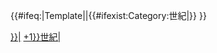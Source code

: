 <includeonly>{{Decadenav|{{{WorkType}}}}}

{{#ifeq:{{NAMESPACE}}|Template|[[Category:各年作品模板|{{PAGENAME}}]]|[[Category:{{DECADE|{{Title year}}}}{{{ParentType|作品}}}|{{ucfirst:{{{WorkType}}}}}]]{{#ifexist:Category:{{CENTURY|{{Title year}}+1}}世紀{{{WorkType}}}|[[Category:{{CENTURY|{{Title year}}+1}}世紀{{{WorkType}}}| ]]}}
{{categoryifexist|{{ucfirst:各年代{{{WorkType}}}}}}}}}
</includeonly><noinclude>{{doc}}</noinclude>